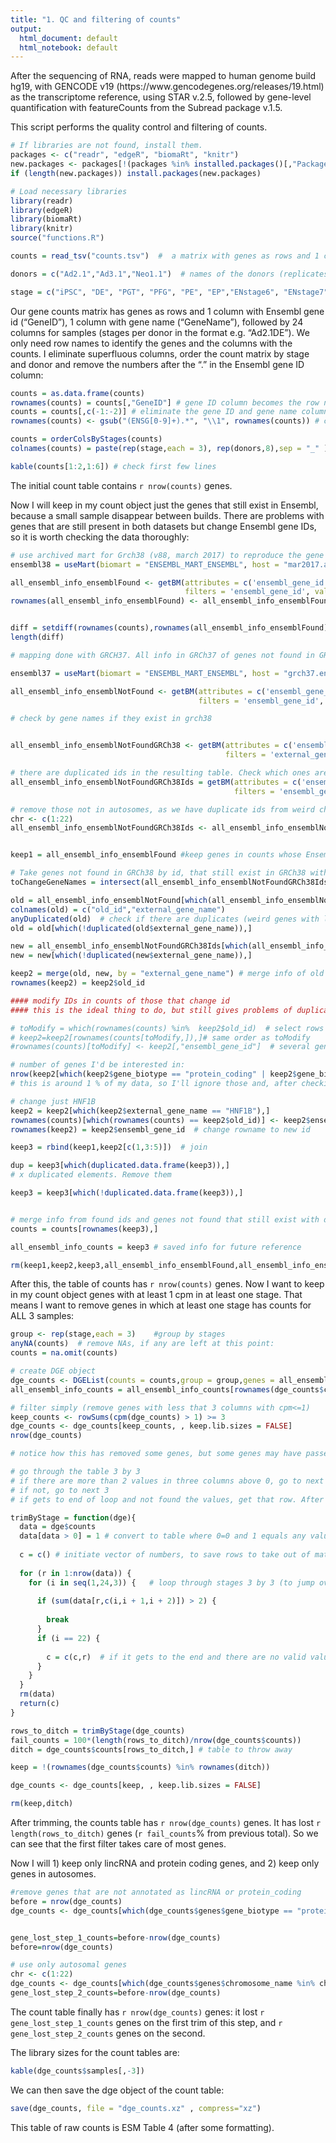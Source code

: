 ```yaml
---
title: "1. QC and filtering of counts"
output:
  html_document: default
  html_notebook: default
---
```



After the sequencing of RNA, reads were mapped to human genome build hg19, with GENCODE v19 (https://www.gencodegenes.org/releases/19.html) as the transcriptome reference, using STAR v.2.5, followed by gene-level quantification with featureCounts from the Subread package v.1.5. 

This script performs the quality control and filtering of counts.

```r
# If libraries are not found, install them.
packages <- c("readr", "edgeR", "biomaRt", "knitr")
new.packages <- packages[!(packages %in% installed.packages()[,"Package"])]
if (length(new.packages)) install.packages(new.packages)

# Load necessary libraries
library(readr)
library(edgeR)
library(biomaRt)  
library(knitr)  
source("functions.R")

counts = read_tsv("counts.tsv")  #  a matrix with genes as rows and 1 column with gene id, 1 column with gene name, and 24 columns for samples (stages per donor)

donors = c("Ad2.1","Ad3.1","Neo1.1")  # names of the donors (replicates)

stage = c("iPSC", "DE", "PGT", "PFG", "PE", "EP","ENstage6", "ENstage7") # names of the stages (in the paper, in the same order: iPSC, DE, GT, PF, PE, EP, EN, BLC)


```
Our gene counts matrix has genes as rows and 1 column with Ensembl gene id ("GeneID"), 1 column with gene name ("GeneName"), followed by 24 columns for samples (stages per donor in the format e.g. "Ad2.1DE"). We only need row names to identify the genes and the columns with the counts. 
I eliminate superfluous columns, order the count matrix by stage and donor and remove the numbers after the "." in the Ensembl gene ID column:


```r

counts = as.data.frame(counts)
rownames(counts) = counts[,"GeneID"] # gene ID column becomes the row names
counts = counts[,c(-1:-2)] # eliminate the gene ID and gene name columns, leaving only the counts per donor and stage
rownames(counts) <- gsub("(ENSG[0-9]+).*", "\\1", rownames(counts)) # cut everything after the dot in the gene IDs of the row names

counts = orderColsByStages(counts)
colnames(counts) = paste(rep(stage,each = 3), rep(donors,8),sep = "_" ) # change the format of the column names

kable(counts[1:2,1:6]) # check first few lines
```

The initial count table contains `r nrow(counts)` genes. 

Now I will keep in my count object just the genes that still exist in Ensembl, because a small sample disappear between builds. There are problems with genes that are still present in both datasets but change Ensembl gene IDs, so it is worth checking the data thoroughly:

```r

# use archived mart for Grch38 (v88, march 2017) to reproduce the gene count table of the paper
ensembl38 = useMart(biomart = "ENSEMBL_MART_ENSEMBL", host = "mar2017.archive.ensembl.org", path = "/biomart/martservice" ,dataset = "hsapiens_gene_ensembl")

all_ensembl_info_ensemblFound <- getBM(attributes = c('ensembl_gene_id', 'external_gene_name', 'gene_biotype', 'chromosome_name'),
                                       filters = 'ensembl_gene_id', values = rownames(counts), mart = ensembl38)
rownames(all_ensembl_info_ensemblFound) <- all_ensembl_info_ensemblFound$ensembl_gene_id


diff = setdiff(rownames(counts),rownames(all_ensembl_info_ensemblFound)) # IDs lost (not found in GRCh38):
length(diff)

# mapping done with GRCH37. All info in GRCh37 of genes not found in GRCh38:

ensembl37 = useMart(biomart = "ENSEMBL_MART_ENSEMBL", host = "grch37.ensembl.org", path = "/biomart/martservice" ,dataset = "hsapiens_gene_ensembl") 

all_ensembl_info_ensemblNotFound <- getBM(attributes = c('ensembl_gene_id', 'external_gene_name', 'gene_biotype', 'chromosome_name'),
                                          filters = 'ensembl_gene_id', values = diff, mart = ensembl37)   

# check by gene names if they exist in grch38


all_ensembl_info_ensemblNotFoundGRCh38 <- getBM(attributes = c('ensembl_gene_id', 'external_gene_name', 'gene_biotype', 'chromosome_name'),
                                                filters = 'external_gene_name', values = all_ensembl_info_ensemblNotFound$external_gene_name, mart = ensembl38) 

# there are duplicated ids in the resulting table. Check which ones are correct calling grch38 with ids
all_ensembl_info_ensemblNotFoundGRCh38Ids = getBM(attributes = c('ensembl_gene_id', 'external_gene_name', 'gene_biotype', 'chromosome_name'),
                                                  filters = 'ensembl_gene_id', values = all_ensembl_info_ensemblNotFoundGRCh38$ensembl_gene_id, mart = ensembl38) 

# remove those not in autosomes, as we have duplicate ids from weird chromosome assemblies
chr <- c(1:22)
all_ensembl_info_ensemblNotFoundGRCh38Ids <- all_ensembl_info_ensemblNotFoundGRCh38Ids[which(all_ensembl_info_ensemblNotFoundGRCh38Ids$chromosome_name %in% chr),]


keep1 = all_ensembl_info_ensemblFound #keep genes in counts whose Ensembl geneID still exists in current genome build. 

# Take genes not found in GRCh38 by id, that still exist in GRCh38 with different id
toChangeGeneNames = intersect(all_ensembl_info_ensemblNotFoundGRCh38Ids$external_gene_name, all_ensembl_info_ensemblNotFound$external_gene_name)

old = all_ensembl_info_ensemblNotFound[which(all_ensembl_info_ensemblNotFound$external_gene_name %in% toChangeGeneNames),c(1:2)]
colnames(old) = c("old_id","external_gene_name")
anyDuplicated(old)  # check if there are duplicates (weird genes with lots of gene ids)
old = old[which(!duplicated(old$external_gene_name)),]

new = all_ensembl_info_ensemblNotFoundGRCh38Ids[which(all_ensembl_info_ensemblNotFoundGRCh38Ids$external_gene_name %in% toChangeGeneNames),]
new = new[which(!duplicated(new$external_gene_name)),]

keep2 = merge(old, new, by = "external_gene_name") # merge info of old and new ids
rownames(keep2) = keep2$old_id

#### modify IDs in counts of those that change id
#### this is the ideal thing to do, but still gives problems of duplicated gene ids.

# toModify = which(rownames(counts) %in%  keep2$old_id)  # select rows to change in counts
# keep2=keep2[rownames(counts[toModify,]),]# same order as toModify
#rownames(counts)[toModify] <- keep2[,"ensembl_gene_id"]  # several gene ids are duplicated, for some reason

# number of genes I'd be interested in:
nrow(keep2[which(keep2$gene_biotype == "protein_coding" | keep2$gene_biotype == "lincRNA"),])
# this is around 1 % of my data, so I'll ignore those and, after checking the list, I keep those that I know to be important in the differentiation process or diabetes

# change just HNF1B
keep2 = keep2[which(keep2$external_gene_name == "HNF1B"),]
rownames(counts)[which(rownames(counts) == keep2$old_id)] <- keep2$ensembl_gene_id # cange old id for new id
rownames(keep2) = keep2$ensembl_gene_id  # change rowname to new id

keep3 = rbind(keep1,keep2[c(1,3:5)])  # join

dup = keep3[which(duplicated.data.frame(keep3)),] 
# x duplicated elements. Remove them

keep3 = keep3[which(!duplicated.data.frame(keep3)),]


# merge info from found ids and genes not found that still exist with different iD in GRCh38
counts = counts[rownames(keep3),]  

all_ensembl_info_counts = keep3 # saved info for future reference

rm(keep1,keep2,keep3,all_ensembl_info_ensemblFound,all_ensembl_info_ensemblNotFound,all_ensembl_info_ensemblNotFoundGRCh38,all_ensembl_info_ensemblNotFoundGRCh38Ids, ensembl37, ensembl38)
```

After this, the table of counts has `r nrow(counts)` genes. Now I want to keep in my count object genes with at least 1 cpm in at least one stage. That means I want to remove genes in which at least one stage has counts for ALL 3 samples:


```r

group <- rep(stage,each = 3)    #group by stages 
anyNA(counts)  # remove NAs, if any are left at this point:
counts = na.omit(counts)

# create DGE object
dge_counts <- DGEList(counts = counts,group = group,genes = all_ensembl_info_counts) 
all_ensembl_info_counts = all_ensembl_info_counts[rownames(dge_counts$counts),] # re-sort rows

# filter simply (remove genes with less that 3 columns with cpm<=1)
keep_counts <- rowSums(cpm(dge_counts) > 1) >= 3   
dge_counts <- dge_counts[keep_counts, , keep.lib.sizes = FALSE]   
nrow(dge_counts)

# notice how this has removed some genes, but some genes may have passed the filter above while having less than 1 cpm for some donors within the same stage.

# go through the table 3 by 3
# if there are more than 2 values in three columns above 0, go to next row.
# if not, go to next 3
# if gets to end of loop and not found the values, get that row. After loop, subset matrix excluding those rows

trimByStage = function(dge){
  data = dge$counts
  data[data > 0] = 1 # convert to table where 0=0 and 1 equals any value above 0
  
  c = c() # initiate vector of numbers, to save rows to take out of matrix
  
  for (r in 1:nrow(data)) {
    for (i in seq(1,24,3)) {   # loop through stages 3 by 3 (to jump over samples of same stage)
      
      if (sum(data[r,c(i,i + 1,i + 2)]) > 2) {
        
        break
      }
      if (i == 22) {
        
        c = c(c,r)  # if it gets to the end and there are no valid values, append to vector
      }
    }
  } 
  rm(data)
  return(c)
}

rows_to_ditch = trimByStage(dge_counts)
fail_counts = 100*(length(rows_to_ditch)/nrow(dge_counts$counts))
ditch = dge_counts$counts[rows_to_ditch,] # table to throw away

keep = !(rownames(dge_counts$counts) %in% rownames(ditch))

dge_counts <- dge_counts[keep, , keep.lib.sizes = FALSE] 

rm(keep,ditch)

```
After trimming, the counts table has `r nrow(dge_counts)` genes. It has lost  `r length(rows_to_ditch)` genes (`r fail_counts`% from previous total). So we can see that the first filter takes care of most genes.

Now I will 1) keep only lincRNA and protein coding genes, and 2) keep only genes in autosomes.

``` r
#remove genes that are not annotated as lincRNA or protein_coding
before = nrow(dge_counts)
dge_counts <- dge_counts[which(dge_counts$genes$gene_biotype == "protein_coding" | dge_counts$genes$gene_biotype == "lincRNA"),]


gene_lost_step_1_counts=before-nrow(dge_counts)
before=nrow(dge_counts)

# use only autosomal genes
chr <- c(1:22)
dge_counts <- dge_counts[which(dge_counts$genes$chromosome_name %in% chr),]
gene_lost_step_2_counts=before-nrow(dge_counts)


```
The count table finally has `r nrow(dge_counts)` genes: it lost `r gene_lost_step_1_counts` genes on the first trim of this step, and `r gene_lost_step_2_counts` genes on the second. 

The library sizes for the count tables are:

``` r
kable(dge_counts$samples[,-3])
```

We can then save the dge object of the count table:


``` r

save(dge_counts, file = "dge_counts.xz" , compress="xz")
```

This table of raw counts is ESM Table 4 (after some formatting).
